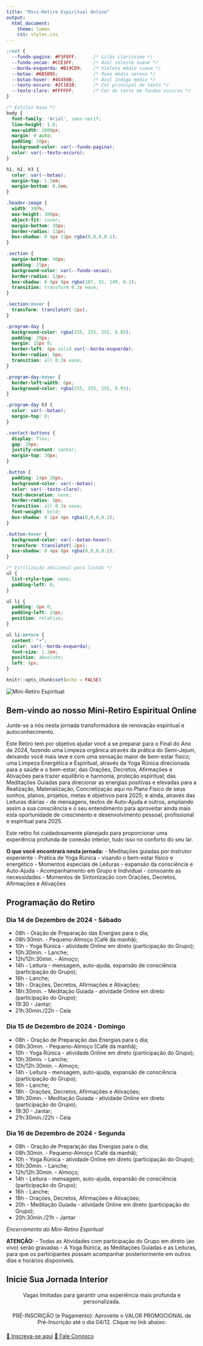 ```yaml
---
title: "Mini-Retiro Espiritual Online"
output: 
  html_document:
    theme: lumen
    css: styles.css
---
```


```css
:root {
  --fundo-pagina: #F5F0FF;      /* Lilás claríssimo */
  --fundo-secao: #CCE1FF;       /* Azul celeste suave */
  --borda-esquerda: #B19CD9;    /* Violeta médio suave */
  --botao: #6B5B95;             /* Roxo médio sereno */
  --botao-hover: #45458B;       /* Azul índigo médio */
  --texto-escuro: #2C1810;      /* Cor principal do texto */
  --texto-claro: #FFFFFF;       /* Cor do texto em fundos escuros */
}

/* Estilos base */
body {
  font-family: 'Arial', sans-serif;
  line-height: 1.6;
  max-width: 1000px;
  margin: 0 auto;
  padding: 20px;
  background-color: var(--fundo-pagina);
  color: var(--texto-escuro);
}

h1, h2, h3 {
  color: var(--botao);
  margin-top: 1.5em;
  margin-bottom: 0.8em;
}

.header-image {
  width: 100%;
  max-height: 300px;
  object-fit: cover;
  margin-bottom: 30px;
  border-radius: 12px;
  box-shadow: 0 4px 12px rgba(0,0,0,0.1);
}

.section {
  margin-bottom: 40px;
  padding: 25px;
  background-color: var(--fundo-secao);
  border-radius: 12px;
  box-shadow: 0 4px 8px rgba(107, 91, 149, 0.1);
  transition: transform 0.3s ease;
}

.section:hover {
  transform: translateY(-2px);
}

.program-day {
  background-color: rgba(255, 255, 255, 0.85);
  padding: 20px;
  margin: 15px 0;
  border-left: 4px solid var(--borda-esquerda);
  border-radius: 8px;
  transition: all 0.3s ease;
}

.program-day:hover {
  border-left-width: 6px;
  background-color: rgba(255, 255, 255, 0.95);
}

.program-day h3 {
  color: var(--botao);
  margin-top: 0;
}

.contact-buttons {
  display: flex;
  gap: 20px;
  justify-content: center;
  margin-top: 30px;
}

.button {
  padding: 14px 28px;
  background-color: var(--botao);
  color: var(--texto-claro);
  text-decoration: none;
  border-radius: 8px;
  transition: all 0.3s ease;
  font-weight: bold;
  box-shadow: 0 2px 4px rgba(0,0,0,0.2);
}

.button:hover {
  background-color: var(--botao-hover);
  transform: translateY(-2px);
  box-shadow: 0 4px 8px rgba(0,0,0,0.2);
}

/* Estilização adicional para listas */
ul {
  list-style-type: none;
  padding-left: 0;
}

ul li {
  padding: 8px 0;
  padding-left: 24px;
  position: relative;
}

ul li:before {
  content: "•";
  color: var(--borda-esquerda);
  font-size: 1.2em;
  position: absolute;
  left: 8px;
}
```

```r
knitr::opts_chunk$set(echo = FALSE)
```

<!-- Imagem do cabeçalho -->
<img src="Simbolo-Mini-Retiro-Espiritual.jpg" alt="Mini-Retiro Espiritual" class="header-image">

<!-- Seção de Apresentação -->
<div class="section">
## Bem-vindo ao nosso Mini-Retiro Espiritual Online

Junte-se a nós nesta jornada transformadora de renovação espiritual e autoconhecimento.

Este Retiro tem por objetivo ajudar você a se preparar para o Final do Ano de 2024, fazendo uma Limpeza orgânica através da prática do Semi-Jejum, deixando você mais leve e com uma sensação maior de bem-estar físico; uma Limpeza Energética e Espiritual, através da Yoga Rúnica direcionada para a saúde e o bem-estar; das Orações, Decretos, Afirmações e Ativações para trazer equilíbrio e harmonia, proteção espiritual; das Meditações Guiadas para direcionar as energias positivas e elevadas para a Realização, Materialização, Concretização aqui no Plano Físico de seus sonhos, planos, projetos, metas e objetivos para 2025; e ainda, através das Leituras diárias - de mensagens, textos de Auto-Ajuda e outros, ampliando assim a sua consciência e o seu entendimento para aproveitar ainda mais esta oportunidade de crescimento e desenvolvimento pessoal, profissional e espiritual para 2025.

Este retiro foi cuidadosamente planejado para proporcionar uma experiência profunda de conexão interior, tudo isso no conforto do seu lar.

**O que você encontrará nesta jornada:**
- Meditações guiadas por instrutor experiente
- Prática de Yoga Rúnica - visando o bem-estar físico e energético
- Momentos especiais de Leituras - expansão da consciência e Auto-Ajuda
- Acompanhamento em Grupo e Individual - consoante as necessidades
- Momentos de Sintonização com Orações, Decretos, Afirmações e Ativações
</div>

<!-- Seção de Programação -->
<div class="section">
## Programação do Retiro

<div class="program-day">
### Dia 14 de Dezembro de 2024 - Sábado
- 08h - Oração de Preparação das Energias para o dia;
- 08h:30min. - Pequeno-Almoço (Café da manhã);
- 10h - Yoga Rúnica - atividade Online em direto (participação do Grupo);
- 10h:30min. - Lanche;
- 12h/12h:30min. - Almoço;
- 14h - Leitura - mensagem, auto-ajuda, expansão de consciência 
(participação do Grupo);
- 16h - Lanche;
- 18h - Orações, Decretos, Afirmações e Ativações;
- 18h:30min. - Meditação Guiada - atividade Online em direto (participação do Grupo);
- 19:30 - Jantar;
- 21h:30min./22h - Ceia
</div>

<div class="program-day">
### Dia 15 de Dezembro de 2024 - Domingo
- 08h - Oração de Preparação das Energias para o dia;
- 08h:30min. - Pequeno-Almoço (Café da manhã);
- 10h - Yoga Rúnica - atividade Online em direto (participação do Grupo);
- 10h:30min. - Lanche;
- 12h/12h:30min. - Almoço;
- 14h - Leitura - mensagem, auto-ajuda, expansão de consciência 
(participação do Grupo);
- 16h - Lanche;
- 18h - Orações, Decretos, Afirmações e Ativações;
- 18h:30min. - Meditação Guiada - atividade Online em direto (participação do Grupo);
- 19:30 - Jantar;
- 21h:30min./22h - Ceia

</div>

<div class="program-day">
### Dia 16 de Dezembro de 2024 - Segunda
- 08h - Oração de Preparação das Energias para o dia;
- 08h:30min. - Pequeno-Almoço (Café da manhã);
- 10h - Yoga Rúnica - atividade Online em direto (participação do Grupo);
- 10h:30min. - Lanche;
- 12h/12h:30min. - Almoço;
- 14h - Leitura - mensagem, auto-ajuda, expansão de consciência 
(participação do Grupo);
- 16h - Lanche;
- 18h - Orações, Decretos, Afirmações e Ativações;
- 20h - Meditação Guiada - atividade Online em direto (participação do Grupo);
- 20h:30min./21h - Jantar

*Encerramento do Mini-Retiro Espiritual*

**ATENÇÃO:** - Todas as Atividades com participação do Grupo em direto (ao vivo) serão gravadas - A Yoga Rúnica, as Meditações Guiadas e as Leituras, para que os participantes possam acompanhar posteriormente em outros dias e horários disponíveis.

</div>
</div>

<!-- Seção de Contato -->
<div class="section">
## Inicie Sua Jornada Interior

<p style="text-align: center; margin: 20px 0;">
Vagas limitadas para garantir uma experiência mais profunda e personalizada.
</p>

<p style="text-align: center; margin: 20px 0;">
PRÉ-INSCRIÇÃO (e Pagamento): Aproveite o VALOR PROMOCIONAL de Pré-Inscrição até o dia 04/12. Clique no link abaixo:
</p>


<div class="contact-buttons">
  <a href="https://forms.gle/VVSCpyzgAvuZhqv97" class="button" target="_blank">📝 Inscreva-se aqui</a>
  <a href="https://wa.me/969133326" class="button" target="_blank">📱 Fale Conosco</a>
</div>



